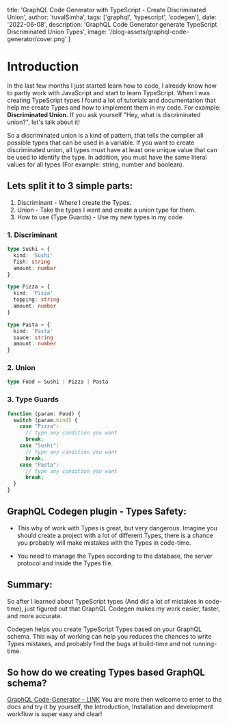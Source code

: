   title: 'GraphQL Code Generator with TypeScript - Create Discriminated Union',
  author: 'tuvalSimha',
  tags: ['graphql', 'typescript', 'codegen'],
  date: '2022-06-08',
  description: 'GraphQL Code Generator generate TypeScript Discriminated Union Types',
  image: '/blog-assets/graphql-code-generator/cover.png'
}
 
# Introduction

In the last few months I just started learn how to code, I already know how to partly work with JavaScript and start to learn TypeScript. When I was creating TypeScript types I found a lot of tutorials and documentation that help me create Types and how to implement them in my code. For example: **Discriminated Union.**
If you ask yourself "Hey, what is discriminated union?", let's talk about it!

So a discriminated union is a kind of pattern, that tells the compiler all possible types that can be used in a variable.
If you want to create discriminated union, all types must have at least one unique value that can be used to identify the type.
In addition, you must have the same literal values for all types (For example: string, number and boolean).

## Lets split it to 3 simple parts:

1. Discriminant - Where I create the Types.
2. Union - Take the types I want and create a union type for them.
3. How to use (Type Guards) - Use my new types in my code.

### 1. Discriminant

```ts
type Sushi = {
  kind: 'Sushi'
  fish: string
  amount: number
}

type Pizza = {
  kind: 'Pizza'
  topping: string
  amount: number
}

type Pasta = {
  kind: 'Pasta'
  sauce: string
  amount: number
}
```

### 2. Union

```ts
type Food = Sushi | Pizza | Pasta
```

### 3. Type Guards

```ts
function (param: Food) {
  switch (param.kind) {
    case "Pizza":
      // type any condition you want
      break;
    case "Sushi":
      // type any condition you want
      break;
    case "Pasta":
      // type any condition you want
      break;
  }
}
```

## GraphQL Codegen plugin - Types Safety:

- This why of work with Types is great, but very dangerous.
  Imagine you should create a project with a lot of different Types, there is a chance you probably will make mistakes with the Types in code-time.

- You need to manage the Types according to the database, the server protocol and inside the Types file.

## Summary:

So after I learned about TypeScript types (And did a lot of mistakes in code-time), just figured out that GraphQL Codegen makes my work easier, faster, and more accurate.

Codegen helps you create TypeScript Types based on your GraphQL schema. This way of working can help you reduces the chances to write Types mistakes, and probably find the bugs at build-time and not running-time.

## So how do we creating Types based GraphQL schema?

[GraphQL Code-Generator - LINK](https://graphql-code-generator.com/)
You are more then welcome to enter to the docs and try it by yourself, the Introduction, Installation and development workflow is super easy and clear!
